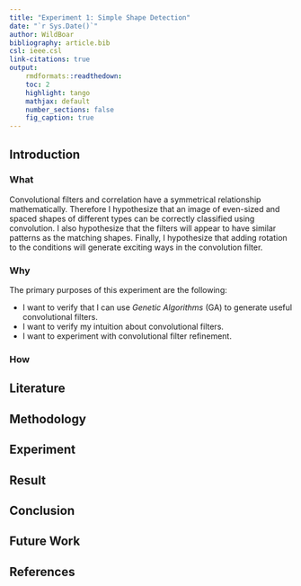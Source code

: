 ```yaml
---
title: "Experiment 1: Simple Shape Detection"
date: "`r Sys.Date()`"
author: WildBoar
bibliography: article.bib
csl: ieee.csl
link-citations: true
output:
    rmdformats::readthedown:
    toc: 2
    highlight: tango
    mathjax: default
    number_sections: false
    fig_caption: true
---
```


## Introduction ##

### What ###

Convolutional filters and correlation have a symmetrical relationship mathematically. Therefore I hypothesize that an image of even-sized and spaced shapes of different types can be correctly classified using convolution. I also hypothesize that the filters will appear to have similar patterns as the matching shapes. Finally, I hypothesize that adding rotation to the conditions will generate exciting ways in the convolution filter.  

### Why ###

The primary purposes of this experiment are the following:

* I want to verify that I can use _Genetic Algorithms_ (GA) to generate useful convolutional filters.
* I want to verify my intuition about convolutional filters.
* I want to experiment with convolutional filter refinement.


### How ###


## Literature ##

## Methodology ##

## Experiment ##

## Result ##

## Conclusion ##

## Future Work ##

## References ##

<div id="refs"></div>